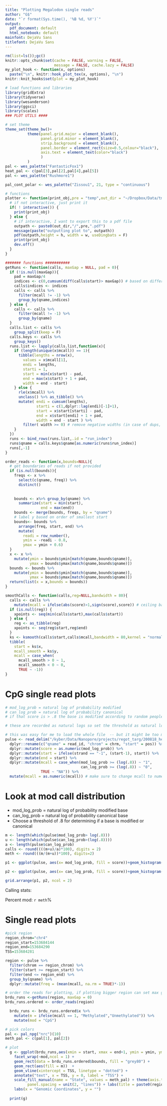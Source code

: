 ```yaml
---
title: "Plotting Megalodon single reads"
author: "G$"
date: "`r format(Sys.time(), '%B %d, %Y')`"
output:
  pdf_document: default
  html_notebook: default
mainfont: DejaVu Sans
titlefont: DejaVu Sans
---
```


```r
rm(list=ls());gc()
knitr::opts_chunk$set(cache = FALSE, warning = FALSE,
                      message = FALSE, cache.lazy = FALSE)
my_plot_hook <- function(x, options)
  paste("\n", knitr::hook_plot_tex(x, options), "\n")
knitr::knit_hooks$set(plot = my_plot_hook)
```


```r

# load functions and libraries 
library(gridExtra)
library(tidyverse)
library(wesanderson)
library(ggsci)
library(scales)
### PLOT UTILS ####

# set theme
theme_set(theme_bw()+
          theme(panel.grid.major = element_blank(),
                panel.grid.minor = element_blank(),
                strip.background = element_blank(),
                panel.border = element_rect(size=0.5,colour="black"),
                axis.text = element_text(color="black")
                )
          )
pal <- wes_palette("FantasticFox1")
heat_pal <- c(pal[3],pal[2],pal[4],pal[5])
pal <- wes_palette("Rushmore1")

pal_cont_polar <- wes_palette("Zissou1", 21, type = "continuous")

# functions
plotter <- function(print_obj,pre = "temp",out_dir = "~/Dropbox/Data/tmp",h = 4, w = 6){
  # if not interactive, just print it
  if( ! interactive()) {
    print(print_obj)
  } else {
    # if interactive, I want to export this to a pdf file
    outpath <- paste0(out_dir,"/",pre,".pdf")
    message(paste("outputting plot to", outpath))
    pdf(outpath,height = h, width = w, useDingbats = F)
    print(print_obj)
    dev.off()
  }
}

####### functions ###########
getRuns <- function(calls, maxGap = NULL, pad = 0){
  if (!is.null(maxGap)){
    pad = maxGap/4
    indices <- c(0,cumsum(diff(calls$start)> maxGap)) # based on difference to previous call
    calls$indices <- indices
    calls <- calls %>%
      filter(mcall != -1) %>%
      group_by(qname,indices)
  } else { 
    calls <- calls %>%
      filter(mcall != -1) %>%
      group_by(qname)
  }
  calls.list <- calls %>%
    group_split(keep = F)
  calls.keys <- calls %>%
    group_keys()
  runs.list <- lapply(calls.list,function(x){
    if (length(unique(x$mcall)) == 1){
      tibble(lengths = nrow(x),
        values = x$mcall[1],
        endi = lengths,
        starti = 1,
        start = min(x$start) - pad,
        end = max(x$start) + 1 + pad,
        width = end - start)
    } else {
      rle(x$mcall) %>%
      unclass() %>% as_tibble() %>%
      mutate( endi = cumsum(lengths),
              starti = c(1,dplyr::lag(endi)[-1]+1),
              start = x$start[starti] - pad,
              end = x$start[endi] + 1 + pad,
              width = end - start ) %>%
        filter( width >= 0) # remove negative widths (in case of dups, etc.)
    }
  })
  runs <- bind_rows(runs.list,.id = "run_index") 
  runs$qname = calls.keys$qname[as.numeric(runs$run_index)]
  runs[,-1]
}

order_reads <- function(x,bounds=NULL){
  # get boundaries of reads if not provided
  if (is.null(bounds)){
    freqs <- x %>% 
      select(c(qname, freq)) %>%
      distinct()
    
    
    bounds <- x%>% group_by(qname) %>%
      summarize(start = min(start),
                end = max(end)) 
    bounds <- merge(bounds, freqs, by = "qname")
    # label y based on order of smallest start
    bounds<- bounds %>% 
      arrange(freq, start, end) %>%
      mutate(
        readi = row_number(),
        ymin = -readi - 0.8, 
        ymax = ymin + 0.6)
  }
  x <- x %>%
    mutate(ymin = bounds$ymin[match(qname,bounds$qname)],
           ymax = bounds$ymax[match(qname,bounds$qname)])
  bounds <- bounds %>%
    mutate(ymin = bounds$ymin[match(qname,bounds$qname)],
           ymax = bounds$ymax[match(qname,bounds$qname)])
  return(list(x = x,bounds = bounds))
}

smoothCalls <- function(calls,reg=NULL,bandwidth = 80){
  calls <- calls %>%
    mutate(mcall = ifelse(abs(score)>1,sign(score),score)) # ceiling based on log-lik ratio - this uses log-lik ratio when call is not obvious
  if (is.null(reg)) {
    xpoints <- seq(min(calls$start),max(calls$start))
  } else {
    reg <- as_tibble(reg)
    xpoints <- seq(reg$start,reg$end)
  }
  ks <- ksmooth(calls$start,calls$mcall,bandwidth = 80,kernel = "normal",x.points = xpoints)
  tibble(
    start = ks$x,
    mcall_smooth = ks$y, 
    mcall = case_when(
      mcall_smooth > 0 ~ 1,
      mcall_smooth < 0 ~ 0,
      TRUE ~ -1)) 
}
```


# CpG single read plots 

```r

# mod_log_prob = natural log of probability modified 
# can_log_prob = natural log of probability canonical
# if that score is > .8 the base is modified according to random people on the internet https://github.com/nanoporetech/megalodon/issues/47

# these are recorded as natural logs so set the threshold as natural log of .8 (REMEMBER IN R log() IS NATURAL LOG AND log10() NORMAL LOG)

# this was easy for me to load the whole file  -- but it might be too much mem for a small computer so can subset it first 
pulse <- read_delim("/kyber/Data/Nanopore/projects/regot_targ/200818_helen/dat/megaladon/megalodon_results/per_read_modified_base_calls.txt", delim= "\t", col_names =  T) %>%
  dplyr::rename(c("qname" = read_id, "chrom" = chrm, "start" = pos)) %>%
  dplyr::mutate(score = as.numeric(mod_log_prob)) %>%
  dplyr::mutate(start = ifelse(strand == "-1", (start-1), start)) %>%
  dplyr::mutate(end = start) %>%
  dplyr::mutate(mcall = case_when(mod_log_prob >= (log(.8)) ~ "1",
                                  can_log_prob >= (log(.8)) ~ "0", 
                TRUE ~ "NA")) %>%
  mutate(mcall = as.numeric(mcall)) # make sure to change mcall to numeric


```

# Look at mod call distribution

- mod_log_prob = natural log of probability modified base
- can_log_prob = natural log of probability canonical base
- Choose a threshold of .8 for determining if a base is modified or canonical 
```r

m <- length(which(pulse$mod_log_prob> log(.8)))
u <- length(which(pulse$can_log_prob>(log(.8))))
a <- length(pulse$can_log_prob)
calls <- round((((m+u)/a)*100), digits = 2)
meth <- round(((m/(m+u))*100), digits=2)

p1 <- ggplot(pulse, aes(x= mod_log_prob, fill = score))+geom_histogram(binwidth = .1, alpha = .5, fill = "red")+geom_vline(xintercept = c(log(.8)), linetype = "dotted")

p2 <- ggplot(pulse, aes(x= can_log_prob, fill = score))+geom_histogram(binwidth = .1, alpha = .5, fill = "red")+geom_vline(xintercept = c(log(.8)), linetype = "dotted")

grid.arrange(p1, p2, ncol = 2)
```

Calling stats:

Percent mod: `r meth`%  

# Single read plots
```r
#pick region
region_chrom="chr4"
region_start=153684144
region_end=153684290
TSS=153684281

region <- pulse %>%
  filter(chrom == region_chrom) %>%
  filter(start >= region_start) %>%
  filter(end <= region_end) %>%
  group_by(qname) %>%
  dplyr::mutate(freq = (mean(mcall, na.rm = TRUE)*-1))

# order the reads for plotting, if plotting bigger region can set max gap higher for aesthetics 
brdu_runs <-getRuns(region, maxGap = 0)
brdu_runs.ordered <- order_reads(region)

  brdu_runs <- brdu_runs.ordered$x %>%
    mutate(m = ifelse(mcall == 1, "Methylated","Unmethylated")) %>%
    mutate(mod = "CpG")

```

```r

# pick colors 
pal <- pal_npg("nrc")(10)
meth_pal <- c(pal[1], pal[2])

# plot
  g <- ggplot(brdu_runs,aes(xmin = start, xmax = end+1, ymin = ymin, ymax = ymax)) +
    facet_wrap(~mod,ncol = 1) +
    geom_rect(data = brdu_runs.ordered$bounds, fill = "grey80") + 
    geom_rect(aes(fill = m))  +
    geom_vline(xintercept = TSS, linetype = "dotted") +
    annotate("text", x = TSS, y = 0, label = "TSS") +
    scale_fill_manual(name = "State", values = meth_pal) + theme(axis.text.y = element_blank(), axis.ticks.y = element_blank(),
          panel.spacing = unit(2, "lines")) + labs(title = paste0(region_chrom,":",region_start, "-", region_end)) +
    labs(x = "Genomic Coordinates", y = "")
  
  print(g)

```
